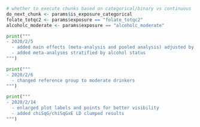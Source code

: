 <!-- Analysis updates -->
<!-- don't get confused, just a bunch of flags because some updates are exposure specific -->

```r
# whether to execute chunks based on categorical/binary vs continuous
do_next_chunk <- params$is_exposure_categorical
folate_totqc2 <- params$exposure == "folate_totqc2"
alcoholc_moderate <- params$exposure == "alcoholc_moderate"
```

```python
print("""
- 2020/2/5  
  - added main effects (meta-analysis and pooled analysis) adjusted by bmi+alcoholc+famhx1+smoke  
  - added meta-analyses stratified by alcohol status  
""")
```



```python
print("""
- 2020/2/6
  - changed reference group to moderate drinkers
""")
```


```python
print("""
- 2020/2/14
  - enlarged plot labels and points for better visibility
  - added chiSqG/chiSqGxE LD clumped results
""")
```

